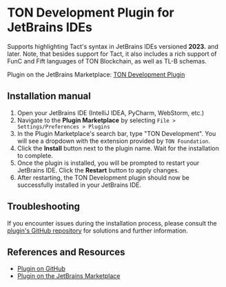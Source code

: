 # TON Development Plugin for JetBrains IDEs

Supports highlighting Tact's syntax in JetBrains IDEs versioned **2023.** and later. Note, that besides support for Tact, it also includes a rich support of FunC and Fift languages of TON Blockchain, as well as TL-B schemas.

Plugin on the JetBrains Marketplace: [TON Development Plugin](https://plugins.jetbrains.com/plugin/23382-ton)

## Installation manual

1. Open your JetBrains IDE (IntelliJ IDEA, PyCharm, WebStorm, etc.)
2. Navigate to the **Plugin Marketplace** by selecting `File > Settings/Preferences > Plugins`
3. In the Plugin Marketplace's search bar, type "TON Development". You will see a dropdown with the extension provided by `TON Foundation`.
4. Click the **Install** button next to the plugin name. Wait for the installation to complete.
5. Once the plugin is installed, you will be prompted to restart your JetBrains IDE. Click the **Restart** button to apply changes.
6. After restarting, the TON Development plugin should now be successfully installed in your JetBrains IDE.

## Troubleshooting

If you encounter issues during the installation process, please consult the [plugin's GitHub repository](https://github.com/ton-blockchain/intellij-ton) for solutions and further information.

## References and Resources

- [Plugin on GitHub](https://github.com/ton-blockchain/intellij-ton)
- [Plugin on the JetBrains Marketplace](https://plugins.jetbrains.com/plugin/23382-ton)